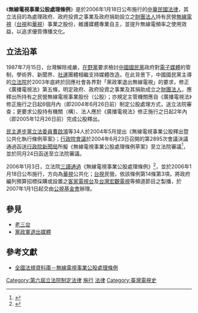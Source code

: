 {{legal}}
{{中華民國法律信息框
|名稱 = 無線電視事業公股處理條例
|英文名稱 = Divestment of Shares in Terrestrial Television Act
|狀態 = yes
|略稱 = 
|施行日期 = 2006年1月20日
|修正次數 = 1
|最新修正日期 = 2020年5月13日
|廢止日期 = 
|類別 = 法律
|類 = 行政
|部 = [[中華民國文化部|文化部]]
|目 = 影視出版目
|法規資料庫代碼 = P0050030
|提案日期 = 2005年5月18日
|提案名稱 = 
|提案關係文書 = http://lis.ly.gov.tw/lgcgi/lgmeetimage?cfc9cfcececbcfcec5ccc6cbd2cbcfce
|提案關係文書編號 = 院總1562
|提案方 = [[行政院新聞局|行政院新聞局]]
|審議委員會 = [[立法院教育及文化委員會|教育]]委員會
|委員會通過日期 = 2005年10月17日
|二讀通過日期 = 2006年1月3日
|三讀通過日期 = 2006年1月3日
|公佈日期 = 2006年1月18日
|公佈總統 = [[陳水扁|陳水扁]]
|廢止提案日期 = 
|廢止提案方 = 
|廢止公佈日期 = 
|廢止公佈總統 = 
|廢止者 = 
|相關法規 = 
|相關訴訟案 = 
|備註 = 2012年5月15日配合[[行政院組織改造|行政院組織改造]]，《無線電視事業公股處理條例》之主管機關由行政院新聞局改為文化部。
}}
《'''無線電視事業公股處理條例'''》是於2006年1月18日公布施行的[[中華民國法律|中華民國法律]]，其立法目的為處理政府、政府投資之事業及政府捐助設立之[[財團法人|財團法人]]持有民營[[無線電視|無線電視]]（[[台視|台視]]和[[華視|華視]]）事業之股份，維護媒體專業自主，並提升無線電頻率之使用效益，以追求優質傳播文化。

== 立法沿革 ==
1987年7月15日，台灣解除戒嚴，[[在野黨|在野黨]]要求檢討[[中國國民黨|中國國民黨]]政府對[[電子媒體|電子媒體]]的管制，學術界、新聞界、[[社運|社運]]團體相繼支持媒體改造。在此背景下，中國國民黨主導的[[立法院|立法院]]於2003年底終於回應社會各界對「黨政軍退出無線電視」的要求，修正《廣播電視法》第五條，明定政府、政府投資之事業及其捐助成立之[[財團法人|財團法人]]，應釋出所持有之民營無線電視事業股份（公股）；亦規定主管機關應自《廣播電視法》修正施行之日起6個月內（即2004年6月26日前）制定公股處理方式，送立法院審查；更要求公股持有機關（構）、法人應於《廣播電視法》修正施行之日起2年內（即2005年12月26日前）完成公股釋出。

[[民主進步黨|民主進步黨]][[立法委員|立法委員]][[曹啟鴻|曹啟鴻]]等34人於2004年5月提出《無線電視事業公股釋出暨公共化執行條例草案》；[[行政院會議|行政院會議]]於2004年6月23日召開的第2895次會議決議通過函送[[行政院新聞局|行政院新聞局]]所擬《無線電視事業公股處理條例草案》至立法院審議<ref>{{cite news|publisher=行政院|title=行政院第2895次院會決議|url=http://www.ey.gov.tw/News_Content.aspx?n=4F2A6F26A44C68AC&sms=FF87AB3AC4507DE3&s=D6A2B760608ACB84|date=2004-06-23}}</ref>，並於同月24日函送至立法院審議。

2006年1月3日，立法院[[三讀通過|三讀通過]]《無線電視事業公股處理條例》<ref>{{cite news|publisher=[[自由時報|自由時報]]|title=無線電視公股條例三讀 公共化來臨|url=http://www.libertytimes.com.tw/2006/new/jan/4/today-p6.htm|date=2006-01-04|deadurl=yes|archiveurl=https://web.archive.org/web/20110828140735/http://www.libertytimes.com.tw/2006/new/jan/4/today-p6.htm|archivedate=2011-08-28}}</ref>，並於2006年1月18日公布施行，方向為[[華視|華視]]公共化；[[台視|台視]]民營。依該條例第14條第3項，將政府編列預算招標採購或設置之[[客家電視台|客家電視台]]及[[台灣宏觀電視|台灣宏觀電視]]等頻道節目之製播，於2007年1月1日起交由[[公共電視文化事業基金會|公視基金會]]辦理。

== 參見 ==
{{wikisource|無線電視事業公股處理條例}}
* [[老三台|老三台]]
* [[黨政軍退出媒體|黨政軍退出媒體]]

== 參考文獻 ==
{{reflist}}
*[http://law.moj.gov.tw/LawClass/LawAll.aspx?PCode=P0050030 全國法規資料庫－無線電視事業公股處理條例] {{Wayback|url=http://law.moj.gov.tw/LawClass/LawAll.aspx?PCode=P0050030 |date=20210123012918 }}

{{Portal bar|台灣|法律}}
{{中華民國法律}}

[[Category:第六屆立法院制定法律|Category:第六屆立法院制定法律]]
[[Category:2006年臺灣法律|施行]]
[[Category:2006年台灣建立|法律]]
[[Category:臺灣電視史|Category:臺灣電視史]]